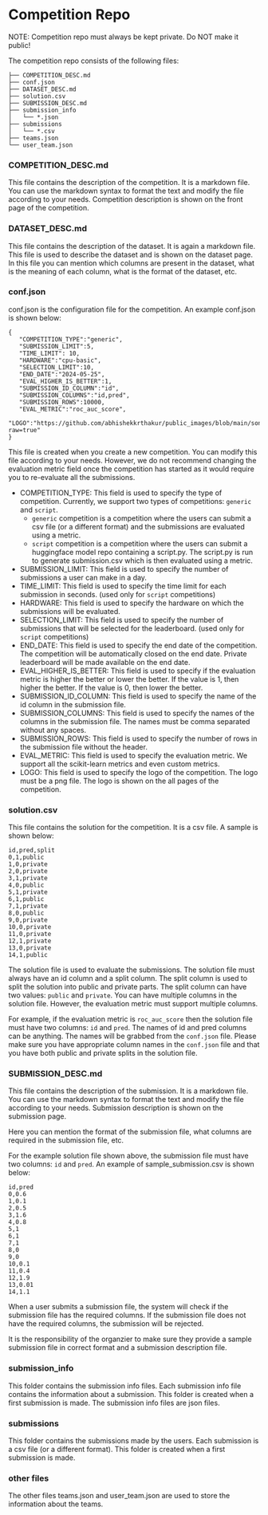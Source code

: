 # Competition Repo

NOTE: Competition repo must always be kept private. Do NOT make it public!

The competition repo consists of the following files:

```
├── COMPETITION_DESC.md
├── conf.json
├── DATASET_DESC.md
├── solution.csv
├── SUBMISSION_DESC.md
├── submission_info
│   └── *.json
├── submissions
│   └── *.csv
├── teams.json
└── user_team.json
```

### COMPETITION_DESC.md

This file contains the description of the competition. It is a markdown file.
You can use the markdown syntax to format the text and modify the file according to your needs.
Competition description is shown on the front page of the competition.

### DATASET_DESC.md

This file contains the description of the dataset. It is again a markdown file.
This file is used to describe the dataset and is shown on the dataset page.
In this file you can mention which columns are present in the dataset, what is the meaning of each column, what is the format of the dataset, etc.

### conf.json

conf.json is the configuration file for the competition. An example conf.json is shown below:

```
{
   "COMPETITION_TYPE":"generic",
   "SUBMISSION_LIMIT":5,
   "TIME_LIMIT": 10,
   "HARDWARE":"cpu-basic",
   "SELECTION_LIMIT":10,
   "END_DATE":"2024-05-25",
   "EVAL_HIGHER_IS_BETTER":1,
   "SUBMISSION_ID_COLUMN":"id",
   "SUBMISSION_COLUMNS":"id,pred",
   "SUBMISSION_ROWS":10000,
   "EVAL_METRIC":"roc_auc_score",
   "LOGO":"https://github.com/abhishekkrthakur/public_images/blob/main/song.png?raw=true"
}
```

This file is created when you create a new competition. You can modify this file according to your needs.
However, we do not recommend changing the evaluation metric field once the competition has started
as it would require you to re-evaluate all the submissions.

- COMPETITION_TYPE: This field is used to specify the type of competition. Currently, we support two types of competitions: `generic` and `script`.
    - `generic` competition is a competition where the users can submit a csv file (or a different format) and the submissions are evaluated using a metric.
    - `script` competition is a competition where the users can submit a huggingface model repo containing a script.py. The script.py is run to generate submission.csv which is then evaluated using a metric.
- SUBMISSION_LIMIT: This field is used to specify the number of submissions a user can make in a day.
- TIME_LIMIT: This field is used to specify the time limit for each submission in seconds. (used only for `script` competitions)
- HARDWARE: This field is used to specify the hardware on which the submissions will be evaluated.
- SELECTION_LIMIT: This field is used to specify the number of submissions that will be selected for the leaderboard. (used only for `script` competitions)
- END_DATE: This field is used to specify the end date of the competition. The competition will be automatically closed on the end date. Private leaderboard will be made available on the end date.
- EVAL_HIGHER_IS_BETTER: This field is used to specify if the evaluation metric is higher the better or lower the better. If the value is 1, then higher the better. If the value is 0, then lower the better.
- SUBMISSION_ID_COLUMN: This field is used to specify the name of the id column in the submission file.
- SUBMISSION_COLUMNS: This field is used to specify the names of the columns in the submission file. The names must be comma separated without any spaces.
- SUBMISSION_ROWS: This field is used to specify the number of rows in the submission file without the header.
- EVAL_METRIC: This field is used to specify the evaluation metric. We support all the scikit-learn metrics and even custom metrics.
- LOGO: This field is used to specify the logo of the competition. The logo must be a png file. The logo is shown on the all pages of the competition.


### solution.csv

This file contains the solution for the competition. It is a csv file. A sample is shown below:

```
id,pred,split
0,1,public
1,0,private
2,0,private
3,1,private
4,0,public
5,1,private
6,1,public
7,1,private
8,0,public
9,0,private
10,0,private
11,0,private
12,1,private
13,0,private
14,1,public
````

The solution file is used to evaluate the submissions. The solution file must always have an id column and a split column.
The split column is used to split the solution into public and private parts. The split column can have two values: `public` and `private`.
You can have multiple columns in the solution file. However, the evaluation metric must support multiple columns.

For example, if the evaluation metric is `roc_auc_score` then the solution file must have two columns: `id` and `pred`.
The names of id and pred columns can be anything. The names will be grabbed from the `conf.json` file.
Please make sure you have appropriate column names in the `conf.json` file and that you have both public and private splits in the solution file.

### SUBMISSION_DESC.md

This file contains the description of the submission. It is a markdown file.
You can use the markdown syntax to format the text and modify the file according to your needs.
Submission description is shown on the submission page.

Here you can mention the format of the submission file, what columns are required in the submission file, etc.

For the example solution file shown above, the submission file must have two columns: `id` and `pred`.
An example of sample_submission.csv is shown below:

```
id,pred
0,0.6
1,0.1
2,0.5
3,1.6
4,0.8
5,1
6,1
7,1
8,0
9,0
10,0.1
11,0.4
12,1.9
13,0.01
14,1.1
```

When a user submits a submission file, the system will check if the submission file has the required columns.
If the submission file does not have the required columns, the submission will be rejected.

It is the responsibility of the organzier to make sure they provide a sample submission file in correct format and a submission description file.

### submission_info

This folder contains the submission info files. Each submission info file contains the information about a submission.
This folder is created when a first submission is made. The submission info files are json files.

### submissions

This folder contains the submissions made by the users. Each submission is a csv file (or a different format).
This folder is created when a first submission is made.

### other files

The other files teams.json and user_team.json are used to store the information about the teams.
